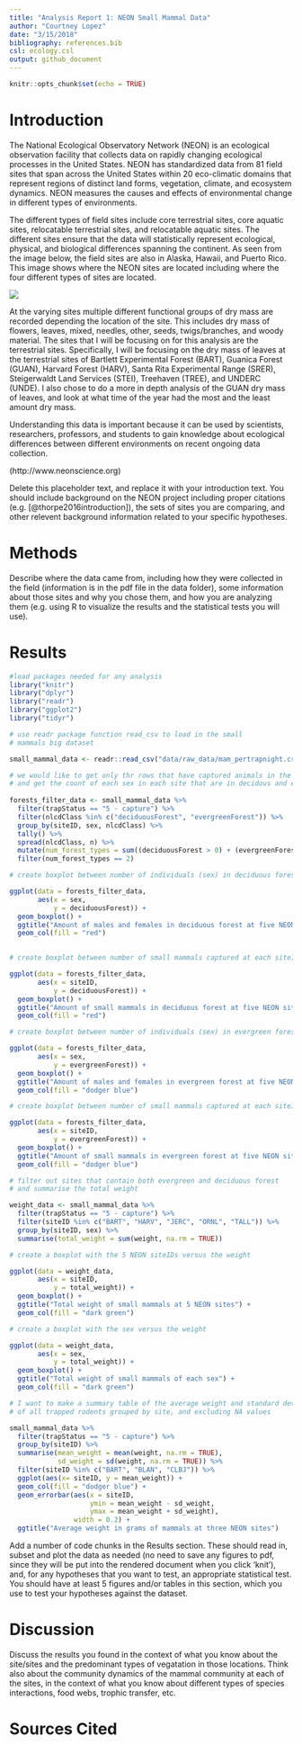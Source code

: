 ```yaml
---
title: "Analysis Report 1: NEON Small Mammal Data"
author: "Courtney Lopez"
date: "3/15/2018"
bibliography: references.bib
csl: ecology.csl
output: github_document
---
```


```r
knitr::opts_chunk$set(echo = TRUE)
```

# Introduction

The National Ecological Observatory Network (NEON) is an ecological observation facility that collects data on rapidly changing ecological processes in the United States. NEON has standardized data from 81 field sites that span across the United States within 20 eco-climatic domains that represent regions of distinct land forms, vegetation, climate, and ecosystem dynamics. NEON measures the causes and effects of environmental change in different types of environments. 

The different types of field sites include core terrestrial sites, core aquatic sites, relocatable terrestrial sites, and relocatable aquatic sites. The different sites ensure that the data will statistically represent ecological, physical, and biological differences spanning the continent. As seen from the image below, the field sites are also in Alaska, Hawaii, and Puerto Rico. This image shows where the NEON sites are located including where the four different types of sites are located.

![](data/2017_NEONDomainOverview.jpg)

At the varying sites multiple different functional groups of dry mass are recorded depending the location of the site. This includes dry mass of flowers, leaves, mixed, needles, other, seeds, twigs/branches, and woody material. The sites that I will be focusing on for this analysis are the terrestrial sites. Specifically, I will be focusing on the dry mass of leaves at the terrestrial sites of Bartlett Experimental Forest (BART), Guanica Forest (GUAN), Harvard Forest (HARV), Santa Rita Experimental Range (SRER), Steigerwaldt Land Services (STEI), Treehaven (TREE), and UNDERC (UNDE). I also chose to do a more in depth analysis of the GUAN dry mass of leaves, and look at what time of the year had the most and the least amount dry mass.  

Understanding this data is important because it can be used by scientists, researchers, professors, and students to gain knowledge about ecological differences between different environments on recent ongoing data collection. 

(http://www.neonscience.org)


Delete this placeholder text, and replace it with your introduction text. You should include background on the NEON project including proper citations (e.g. [@thorpe2016introduction]), the sets of sites you are comparing, and other relevent background information related to your specific hypotheses. 

# Methods

Describe where the data came from, including how they were collected in the field (information is in the pdf file in the data folder), some information about those sites and why you chose them, and how you are analyzing them (e.g. using R to visualize the results and the statistical tests you will use).

# Results

```r
#load packages needed for any analysis 
library("knitr")
library("dplyr")
library("readr")
library("ggplot2")
library("tidyr")
```

```r
# use readr package function read_csv to load in the small
# mammals big dataset

small_mammal_data <- readr::read_csv("data/raw_data/mam_pertrapnight.csv")
```

```r
# we would like to get only thr rows that have captured animals in the trap
# and get the count of each sex in each site that are in decidous and evergreen forests
  
forests_filter_data <- small_mammal_data %>%
  filter(trapStatus == "5 - capture") %>%
  filter(nlcdClass %in% c("deciduousForest", "evergreenForest")) %>%
  group_by(siteID, sex, nlcdClass) %>%
  tally() %>%
  spread(nlcdClass, n) %>%
  mutate(num_forest_types = sum((deciduousForest > 0) + (evergreenForest > 0), na.rm = TRUE)) %>%
  filter(num_forest_types == 2) 
```

```r
# create boxplot between number of individuals (sex) in deciduous forests 

ggplot(data = forests_filter_data,
       aes(x = sex,
           y = deciduousForest)) + 
  geom_boxplot() +
  ggtitle("Amount of males and females in deciduous forest at five NEON sites") +
  geom_col(fill = "red")
  
```

```r
# create boxplot between number of small mammals captured at each siteID in deciduous forest 

ggplot(data = forests_filter_data,
       aes(x = siteID,
           y = deciduousForest)) + 
  geom_boxplot() +
  ggtitle("Amount of small mammals in deciduous forest at five NEON sites") +
  geom_col(fill = "red")

```

```r
# create boxplot between number of individuals (sex) in evergreen forests

ggplot(data = forests_filter_data,
       aes(x = sex,
           y = evergreenForest)) + 
  geom_boxplot() +
  ggtitle("Amount of males and females in evergreen forest at five NEON sites") +
  geom_col(fill = "dodger blue")

```

```r
# create boxplot between number of small mammals captured at each siteID in evergreen forest 

ggplot(data = forests_filter_data,
       aes(x = siteID,
           y = evergreenForest)) + 
  geom_boxplot() +
  ggtitle("Amount of small mammals in evergreen forest at five NEON sites") +
  geom_col(fill = "dodger blue")

```

```r
# filter out sites that contain both evergreen and deciduous forest 
# and summarise the total weight 

weight_data <- small_mammal_data %>% 
  filter(trapStatus == "5 - capture") %>%
  filter(siteID %in% c("BART", "HARV", "JERC", "ORNL", "TALL")) %>%
  group_by(siteID, sex) %>%
  summarise(total_weight = sum(weight, na.rm = TRUE))
```

```r
# create a boxplot with the 5 NEON siteIDs versus the weight 

ggplot(data = weight_data,
       aes(x = siteID,
           y = total_weight)) +
  geom_boxplot() +
  ggtitle("Total weight of small mammals at 5 NEON sites") +
  geom_col(fill = "dark green")

```

```r
# create a boxplot with the sex versus the weight 

ggplot(data = weight_data,
       aes(x = sex,
           y = total_weight)) +
  geom_boxplot() +
  ggtitle("Total weight of small mammals of each sex") +
  geom_col(fill = "dark green")

```


```r
# I want to make a summary table of the average weight and standard deviation
# of all trapped rodents grouped by site, and excluding NA values 

small_mammal_data %>%
  filter(trapStatus == "5 - capture") %>%
  group_by(siteID) %>%
  summarise(mean_weight = mean(weight, na.rm = TRUE),
            sd_weight = sd(weight, na.rm = TRUE)) %>%
  filter(siteID %in% c("BART", "BLAN", "CLBJ")) %>%
  ggplot(aes(x= siteID, y = mean_weight)) +
  geom_col(fill = "dodger blue") + 
  geom_errorbar(aes(x = siteID,
                    ymin = mean_weight - sd_weight,
                    ymax = mean_weight + sd_weight),
                width = 0.2) + 
  ggtitle("Average weight in grams of mammals at three NEON sites")
```

Add a number of code chunks in the Results section. These should read in, subset and plot the data as needed (no need to save any figures to pdf, since they will be put into the rendered document when you click 'knit'), and, for any hypotheses that you want to test, an appropriate statistical test. You should have at least 5 figures and/or tables in this section, which you use to test your hypotheses against the dataset.

# Discussion

Discuss the results you found in the context of what you know about the site/sites and the predominant types of vegatation in those locations. Think also about the community dynamics of the mammal community at each of the sites, in the context of what you know about different types of species interactions, food webs, trophic transfer, etc.

# Sources Cited


